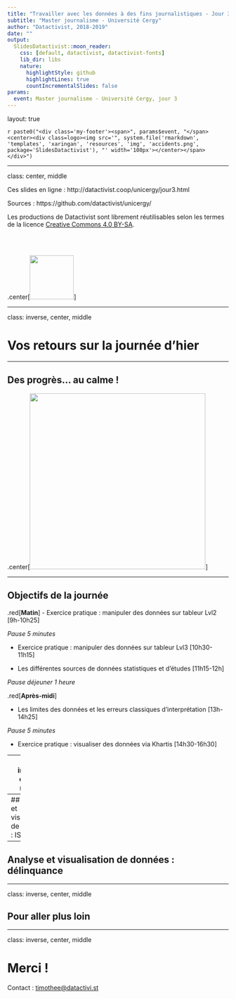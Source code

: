 ```yaml
---
title: "Travailler avec les données à des fins journalistiques - Jour 3"
subtitle: "Master journalisme - Université Cergy"
author: "Datactivist, 2018-2019"
date: ""
output:
  SlidesDatactivist::moon_reader:
    css: [default, datactivist, datactivist-fonts]
    lib_dir: libs
    nature:
      highlightStyle: github
      highlightLines: true
      countIncrementalSlides: false
params:
  event: Master journalisme - Université Cergy, jour 3
---
```


layout: true
  

`r paste0("<div class='my-footer'><span>", params$event, "</span> <center><div class=logo><img src='", system.file('rmarkdown', 'templates', 'xaringan', 'resources', 'img', 'accidents.png', package='SlidesDatactivist'), "' width='100px'></center></span></div>")` 

---

class: center, middle

Ces slides en ligne : http://datactivist.coop/unicergy/jour3.html

Sources : https://github.com/datactivist/unicergy/

Les productions de Datactivist sont librement réutilisables selon les termes de la licence [Creative Commons 4.0 BY-SA](https://creativecommons.org/licenses/by-sa/4.0/legalcode.fr).

<BR>
<BR>

.center[<img src="./img/ccbysa.png" height="100"/>] 

---

class: inverse, center, middle

# Vos retours sur la journée d'hier

---

## Des progrès... au calme !

.center[<img src="https://media.giphy.com/media/3ztiZa4eICWGs/giphy-downsized-large.gif" height="400"/>]

---

## Objectifs de la journée

.red[**Matin**]
- Exercice pratique : manipuler des données sur tableur Lvl2 [9h-10h25]

*Pause 5 minutes*

- Exercice pratique : manipuler des données sur tableur Lvl3 [10h30-11h15]

- Les différentes sources de données statistiques et d'études [11h15-12h]

*Pause déjeuner 1 heure*

.red[**Après-midi**]

- Les limites des données et les erreurs classiques d'interprétation [13h-14h25]

*Pause 5 minutes*

- Exercice pratique : visualiser des données via Khartis [14h30-16h30]

---
class: inverse, center, middle

# Back in the game

---
## Analyse et visualisation de données : ISF

---
## Analyse et visualisation de données : délinquance

---

class: inverse, center, middle

## Pour aller plus loin

---


class: inverse, center, middle

# Merci !

Contact : [timothee@datactivi.st](mailto:timothee@datactivi.st)